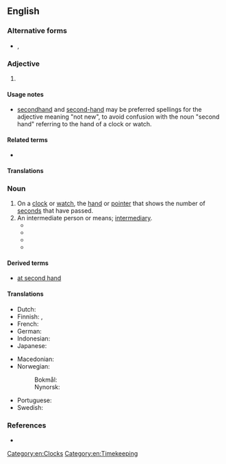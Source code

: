 {{also|second-hand|secondhand}}
==English==

===Alternative forms===
* {{l|en|secondhand}}, {{l|en|second-hand}}

===Adjective===
{{en-adj|-}}

# {{alternative form of|secondhand|lang=en}}

====Usage notes====
* [[secondhand]] and [[second-hand]] may be preferred spellings for the adjective meaning "not new", to avoid confusion with the noun "second hand" referring to the hand of a clock or watch.

====Related terms====
* {{l|en|at second hand}}

====Translations====
{{trans-see|secondhand}}

===Noun===
{{en-noun}}

# On a [[clock]] or [[watch]], the [[hand]] or [[pointer]] that shows the number of [[second]]s that have passed.
# An intermediate person or means; [[intermediary]].
#* {{quote-book|en|title=Memoirs of Jonathan Swift, D.D., Dean of St Patrick's, Dublin| page=135| url=https://books.google.com/books?isbn=1108034187| editor={{w|Walter Scott}}| passage=“My Lord Oxford, by a '''second hand''', proposed my being his chaplain, which I, by a '''second hand''', excused.}}
#* {{quote-book|en|title=The Magdalen, and other tales| page=3| url=https://books.google.com/books?id=i6cBAAAAQAAJ| author=James Sheridan Knowles| year=1832| passage=Under certain circumstances there is always a danger in a young man's playing the benefactor towards the other sex, in his own person. A thousand times better do it by a '''second hand''' — engage the services of some kind aunt or female cousin.}}
#* {{quote-book|en|title=A Land of Strangers: Cane Creek Tennessee's Mormon Massacre and its Tragic Effects on the People Who Lived There| url=https://books.google.com/books?isbn=1304275590| author=Bruce Crow| year=2013| passage=So nearly every name comes from a '''second hand''' source. The exception to this rule has been the vigilantes themselves. Rube Mathis and Jack Wells, both admitted to participating, and Mathis identified his brother.}}
#* {{quote-book|en|title=Life in Words: Essays on Chaucer, the Gawain-Poet, and Malory| url=https://books.google.com/books?isbn=144261742X| author=Jill Mann| year=2014| passage=The relation of Tristram's death is thus distanced from the narrative to which it belongs, and it is also distanced in that we do not see it happen with our own eyes, but hear of it by a '''second-hand''' report which introduces it incidentally, not for its own sake.}}

====Derived terms====
* [[at second hand]]

====Translations====
{{trans-top|the hand or pointer that shows the number of seconds that have passed}}
* Dutch: {{t+|nl|secondewijzer|m}}
* Finnish: {{t+|fi|sekuntiosoitin}}, {{t+|fi|sekuntiviisari}}
* French: {{t+|fr|trotteuse}}
* German: {{t|de|Sekundenzeiger|m}}
* Indonesian: {{t|id|jarum detik}}
* Japanese: {{t|ja|秒針|tr=byōshin|sc=Jpan}}
{{trans-mid}}
* Macedonian: {{t|mk|секундарник|m|tr=sekundárnik}}
* Norwegian:
*: Bokmål: {{t+|nb|sekundviser|m}}
*: Nynorsk: {{t|nn|sekundvisar|m}}
* Portuguese: {{t|pt|[[ponteiro]] [[dos]] [[segundos]]|m}}
* Swedish: {{t+|sv|sekundvisare|c}}
{{trans-bottom}}

===References===
* {{R:OneLook}}

[[Category:en:Clocks]]
[[Category:en:Timekeeping]]